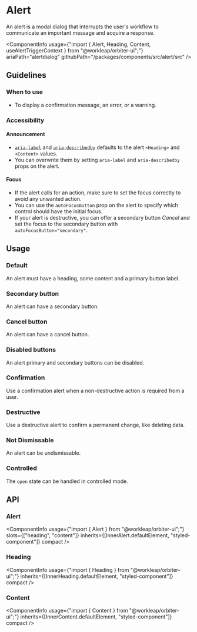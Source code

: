 
<Meta of={AlertStories} />

# Alert

<Tagline>An alert is a modal dialog that interrupts the user's workflow to communicate an important message and acquire a response.</Tagline>

<ComponentInfo
    usage={"import { Alert, Heading, Content, useAlertTriggerContext } from \"@workleap/orbiter-ui\";"}
    ariaPath="alertdialog"
    githubPath="/packages/components/src/alert/src"
/>

## Guidelines

### When to use

- To display a confirmation message, an error, or a warning.

### Accessibility

#### Announcement

- [`aria-label`](https://developer.mozilla.org/en-US/docs/Web/Accessibility/ARIA/Attributes/aria-label) and [`aria-describedby`](https://developer.mozilla.org/en-US/docs/Web/Accessibility/ARIA/Attributes/aria-describedby) defaults to the alert `<Heading>` and `<Content>` values.
- You can overwrite them by setting `aria-label` and `aria-describedby` props on the alert.

#### Focus

- If the alert calls for an action, make sure to set the focus correctly to avoid any unwanted action.
- You can use the `autoFocusButton` prop on the alert to specify which control should have the initial focus.
- If your alert is destructive, you can offer a secondary button _Cancel_ and set the focus to the secondary button with `autoFocusButton="secondary"`.

## Usage

### Default

An alert must have a heading, some content and a primary button label.

<Canvas of={AlertStories.Default} />

### Secondary button

An alert can have a secondary button.

<Canvas of={AlertStories.SecondaryButton} />

### Cancel button

An alert can have a cancel button.

<Canvas of={AlertStories.CancelButton} />

### Disabled buttons

An alert primary and secondary buttons can be disabled.

<Canvas of={AlertStories.DisabledButton} />

### Confirmation

Use a confirmation alert when a non-destructive action is required from a user.

<Canvas of={AlertStories.Confirmation} />

### Destructive

Use a destructive alert to confirm a permanent change, like deleting data.

<Canvas of={AlertStories.Destructive} />

### Not Dismissable

An alert can be undismissable.

<Canvas of={AlertStories.Undismissable} />

### Controlled

The `open` state can be handled in controlled mode.

<Canvas of={AlertStories.Controlled} />

## API

### Alert

<ComponentInfo
    usage={"import { Alert } from \"@workleap/orbiter-ui\";"}
    slots={["heading", "content"]}
    inherits={[InnerAlert.defaultElement, "styled-component"]}
    compact
/>

<ArgTypes of={InnerAlert} sort="alpha" />

### Heading

<ComponentInfo
    usage={"import { Heading } from \"@workleap/orbiter-ui\";"}
    inherits={[InnerHeading.defaultElement, "styled-component"]}
    compact
/>

<ArgTypes of={InnerHeading} sort="alpha" />

### Content

<ComponentInfo
    usage={"import { Content } from \"@workleap/orbiter-ui\";"}
    inherits={[InnerContent.defaultElement, "styled-component"]}
    compact
/>

<ArgTypes of={InnerContent} sort="alpha" />
